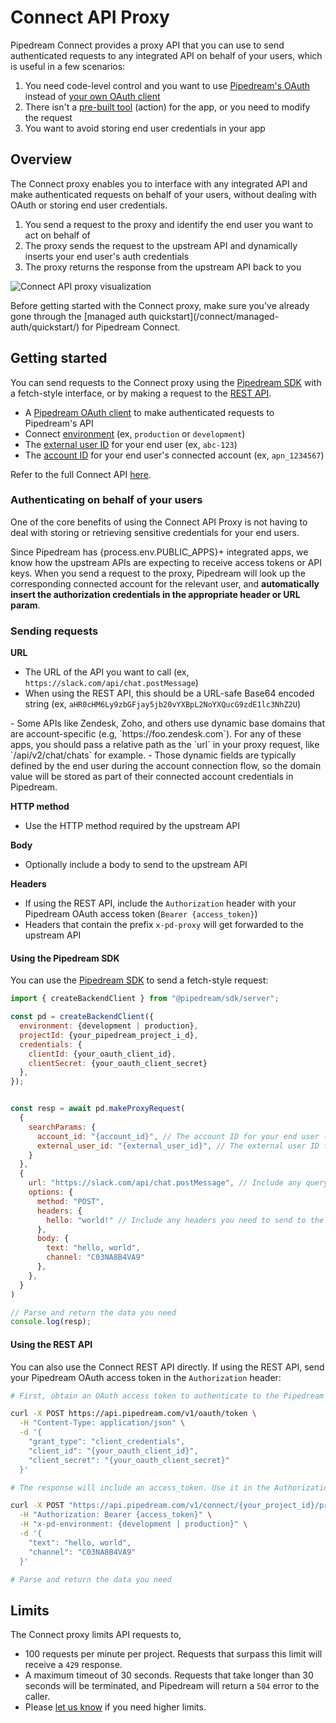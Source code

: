 
# Connect API Proxy

Pipedream Connect provides a proxy API that you can use to send authenticated requests to any integrated API on behalf of your users, which is useful in a few scenarios:

1. You need code-level control and you want to use [Pipedream's OAuth](/connect/managed-auth/oauth-clients/#using-pipedream-oauth) instead of [your own OAuth client](/connect/managed-auth/oauth-clients/#using-a-custom-oauth-client)
2. There isn't a [pre-built tool](/connect/components/) (action) for the app, or you need to modify the request
3. You want to avoid storing end user credentials in your app

## Overview

The Connect proxy enables you to interface with any integrated API and make authenticated requests on behalf of your users, without dealing with OAuth or storing end user credentials.

1. You send a request to the proxy and identify the end user you want to act on behalf of
2. The proxy sends the request to the upstream API and dynamically inserts your end user's auth credentials
3. The proxy returns the response from the upstream API back to you

![Connect API proxy visualization](https://res.cloudinary.com/pipedreamin/image/upload/v1741638299/connect-proxy-visual_nnccdk.png)

<Callout type="info">
Before getting started with the Connect proxy, make sure you've already gone through the [managed auth quickstart](/connect/managed-auth/quickstart/) for Pipedream Connect.
</Callout>

## Getting started

You can send requests to the Connect proxy using the [Pipedream SDK](/connect/sdk/) with a fetch-style interface, or by making a request to the [REST API](/rest-api/connect/proxy/).

- A [Pipedream OAuth client](/rest-api/auth/#oauth) to make authenticated requests to Pipedream's API
- Connect [environment](/connect/managed-auth/environments/) (ex, `production` or `development`)
- The [external user ID](/connect/api/#external-users) for your end user (ex, `abc-123`)
- The [account ID](/connect/api/#accounts) for your end user's connected account (ex, `apn_1234567`)

Refer to the full Connect API [here](/connect/api/).

### Authenticating on behalf of your users

One of the core benefits of using the Connect API Proxy is not having to deal with storing or retrieving sensitive credentials for your end users. 

Since Pipedream has {process.env.PUBLIC_APPS}+ integrated apps, we know how the upstream APIs are expecting to receive access tokens or API keys. When you send a request to the proxy, Pipedream will look up the corresponding connected account for the relevant user, and **automatically insert the authorization credentials in the appropriate header or URL param**.

### Sending requests

**URL**

- The URL of the API you want to call (ex, `https://slack.com/api/chat.postMessage`)
- When using the REST API, this should be a URL-safe Base64 encoded string (ex, `aHR0cHM6Ly9zbGFjay5jb20vYXBpL2NoYXQucG9zdE1lc3NhZ2U`)

<Callout type="info">
- Some APIs like Zendesk, Zoho, and others use dynamic base domains that are account-specific (e.g, `https://foo.zendesk.com`). For any of these apps, you should pass a relative path as the `url` in your proxy request, like `/api/v2/chat/chats` for example.
- Those dynamic fields are typically defined by the end user during the account connection flow, so the domain value will be stored as part of their connected account credentials in Pipedream.
</Callout>

**HTTP method**

- Use the HTTP method required by the upstream API

**Body**

- Optionally include a body to send to the upstream API

**Headers**

- If using the REST API, include the `Authorization` header with your Pipedream OAuth access token (`Bearer {access_token}`)
- Headers that contain the prefix `x-pd-proxy` will get forwarded to the upstream API

#### Using the Pipedream SDK

You can use the [Pipedream SDK](https://www.npmjs.com/package/@pipedream/sdk) to send a fetch-style request:

```javascript
import { createBackendClient } from "@pipedream/sdk/server";

const pd = createBackendClient({
  environment: {development | production},
  projectId: {your_pipedream_project_i_d},
  credentials: {
    clientId: {your_oauth_client_id},
    clientSecret: {your_oauth_client_secret}
  },
});


const resp = await pd.makeProxyRequest(
  {
    searchParams: {
      account_id: "{account_id}", // The account ID for your end user (ex, apn_1234567)
      external_user_id: "{external_user_id}", // The external user ID for your end user
    }
  },
  {
    url: "https://slack.com/api/chat.postMessage", // Include any query params you need; no need to Base64 encode the URL if using the SDK
    options: {
      method: "POST",
      headers: {
        hello: "world!" // Include any headers you need to send to the upstream API
      },
      body: {
        text: "hello, world",
        channel: "C03NA8B4VA9"
      },
    },
  }
)

// Parse and return the data you need
console.log(resp);
```

#### Using the REST API

You can also use the Connect REST API directly. If using the REST API, send your Pipedream OAuth access token in the `Authorization` header:

```bash
# First, obtain an OAuth access token to authenticate to the Pipedream API

curl -X POST https://api.pipedream.com/v1/oauth/token \
  -H "Content-Type: application/json" \
  -d '{
    "grant_type": "client_credentials",
    "client_id": "{your_oauth_client_id}",
    "client_secret": "{your_oauth_client_secret}"
  }'

# The response will include an access_token. Use it in the Authorization header below.

curl -X POST "https://api.pipedream.com/v1/connect/{your_project_id}/proxy/{url_safe_base64_encoded_url}?external_user_id={external_user_id}&account_id={apn_xxxxxxx}" \
  -H "Authorization: Bearer {access_token}" \
  -H "x-pd-environment: {development | production}" \
  -d '{
    "text": "hello, world",
    "channel": "C03NA8B4VA9"
  }'

# Parse and return the data you need
```

## Limits

The Connect proxy limits API requests to,
- 100 requests per minute per project. Requests that surpass this limit will receive a `429` response.
- A maximum timeout of 30 seconds. Requests that take longer than 30 seconds will be terminated, and Pipedream will return a `504` error to the caller.
- Please [let us know](https://pipedream.com/support) if you need higher limits.

